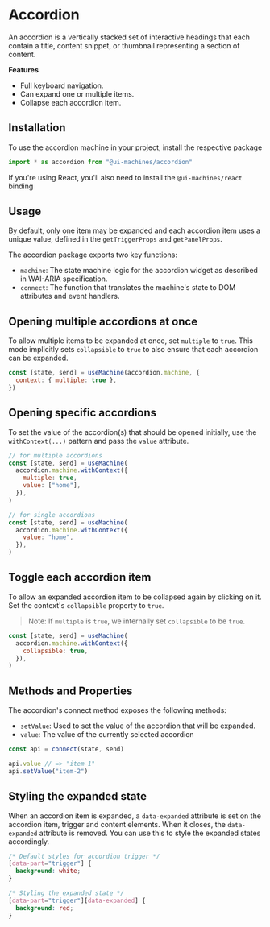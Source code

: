 # Accordion

An accordion is a vertically stacked set of interactive headings that each
contain a title, content snippet, or thumbnail representing a section of
content.

<Showcase id="Accordion" />

**Features**

- Full keyboard navigation.
- Can expand one or multiple items.
- Collapse each accordion item.

## Installation

To use the accordion machine in your project, install the respective package

<InstallSnippet package="@ui-machines/accordion" />

```jsx
import * as accordion from "@ui-machines/accordion"
```

If you're using React, you'll also need to install the `@ui-machines/react`
binding

<CodeSnippet id="accordion/installation.mdx" />

## Usage

By default, only one item may be expanded and each accordion item uses a unique
value, defined in the `getTriggerProps` and `getPanelProps`.

The accordion package exports two key functions:

- `machine`: The state machine logic for the accordion widget as described in
  WAI-ARIA specification.
- `connect`: The function that translates the machine's state to DOM attributes
  and event handlers.

<CodeSnippet id="accordion/usage.mdx" />

## Opening multiple accordions at once

To allow multiple items to be expanded at once, set `multiple` to `true`. This
mode implicitly sets `collapsible` to `true` to also ensure that each accordion
can be expanded.

```jsx
const [state, send] = useMachine(accordion.machine, {
  context: { multiple: true },
})
```

## Opening specific accordions

To set the value of the accordion(s) that should be opened initially, use the
`withContext(...)` pattern and pass the `value` attribute.

```jsx
// for multiple accordions
const [state, send] = useMachine(
  accordion.machine.withContext({
    multiple: true,
    value: ["home"],
  }),
)

// for single accordions
const [state, send] = useMachine(
  accordion.machine.withContext({
    value: "home",
  }),
)
```

## Toggle each accordion item

To allow an expanded accordion item to be collapsed again by clicking on it. Set
the context's `collapsible` property to `true`.

> Note: If `multiple` is `true`, we internally set `collapsible` to be `true`.

```jsx
const [state, send] = useMachine(
  accordion.machine.withContext({
    collapsible: true,
  }),
)
```

## Methods and Properties

The accordion's connect method exposes the following methods:

- `setValue`: Used to set the value of the accordion that will be expanded.
- `value`: The value of the currently selected accordion

```jsx
const api = connect(state, send)

api.value // => "item-1"
api.setValue("item-2")
```

## Styling the expanded state

When an accordion item is expanded, a `data-expanded` attribute is set on the
accordion item, trigger and content elements. When it closes, the
`data-expanded` attribute is removed. You can use this to style the expanded
states accordingly.

```css
/* Default styles for accordion trigger */
[data-part="trigger"] {
  background: white;
}

/* Styling the expanded state */
[data-part="trigger"][data-expanded] {
  background: red;
}
```
